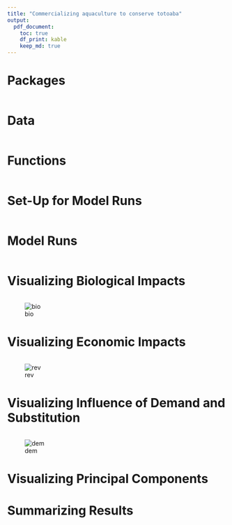 ```yaml
---
title: "Commercializing aquaculture to conserve totoaba"
output:
  pdf_document:
    toc: true
    df_print: kable
    keep_md: true
---
```


\newpage

# Packages

```r

```

# Data

```r
```

\newpage

# Functions

```r
```

\newpage

# Set-Up for Model Runs

```r
```

\newpage

# Model Runs

```r
```

\newpage

# Visualizing Biological Impacts

```r
```

![bio](out/vis_bio_sum.png)

\newpage

#  Visualizing Economic Impacts

```r
```

![rev](out/vis_rev.png)

\newpage

# Visualizing Influence of Demand and Substitution

```r
```

![dem](out/vis_dem.png)

# Visualizing Principal Components

# Summarizing Results